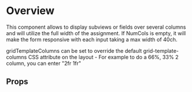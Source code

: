 
<Meta of={DemoStories} />

# Overview

This component allows to display subviews or fields over several columns and will utilize the full width of the assignment. If NumCols is empty, it will make the form responsive with each input taking a max width of 40ch.

gridTemplateColumns can be set to override the default grid-template-columns CSS attribute on the layout - For example to do a 66%, 33% 2 column, you can enter "2fr 1fr"

<Primary />

## Props

<Controls />
